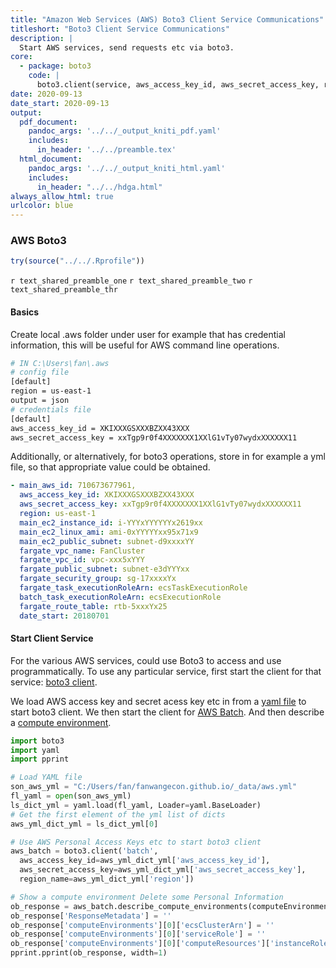 ```yaml
---
title: "Amazon Web Services (AWS) Boto3 Client Service Communications"
titleshort: "Boto3 Client Service Communications"
description: |
  Start AWS services, send requests etc via boto3. 
core:
  - package: boto3
    code: |
      boto3.client(service, aws_access_key_id, aws_secret_access_key, region_name)
date: 2020-09-13
date_start: 2020-09-13
output:
  pdf_document:
    pandoc_args: '../../_output_kniti_pdf.yaml'
    includes:
      in_header: '../../preamble.tex'
  html_document:
    pandoc_args: '../../_output_kniti_html.yaml'
    includes:
      in_header: "../../hdga.html"
always_allow_html: true
urlcolor: blue
---
```


### AWS Boto3

```r
try(source("../../.Rprofile"))
```

`r text_shared_preamble_one`
`r text_shared_preamble_two`
`r text_shared_preamble_thr`

#### Basics

Create local .aws folder under user for example that has credential information, this will be useful for AWS command line operations.

```bash
# IN C:\Users\fan\.aws
# config file
[default]
region = us-east-1
output = json
# credentials file
[default]
aws_access_key_id = XKIXXXGSXXXBZXX43XXX
aws_secret_access_key = xxTgp9r0f4XXXXXXX1XXlG1vTy07wydxXXXXXX11
```

Additionally, or alternatively, for boto3 operations, store in for example a yml file, so that appropriate value could be obtained.

```yaml
- main_aws_id: 710673677961,
  aws_access_key_id: XKIXXXGSXXXBZXX43XXX
  aws_secret_access_key: xxTgp9r0f4XXXXXXX1XXlG1vTy07wydxXXXXXX11
  region: us-east-1
  main_ec2_instance_id: i-YYYxYYYYYYx2619xx
  main_ec2_linux_ami: ami-0xYYYYYxx95x71x9
  main_ec2_public_subnet: subnet-d9xxxxYY
  fargate_vpc_name: FanCluster
  fargate_vpc_id: vpc-xxx5xYYY
  fargate_public_subnet: subnet-e3dYYYxx
  fargate_security_group: sg-17xxxxYx
  fargate_task_executionRoleArn: ecsTaskExecutionRole
  batch_task_executionRoleArn: ecsExecutionRole
  fargate_route_table: rtb-5xxxYx25
  date_start: 20180701
```

#### Start Client Service

For the various AWS services, could use Boto3 to access and use programmatically. To use any particular service, first start the client for that service: [boto3 client](https://boto3.amazonaws.com/v1/documentation/api/latest/reference/core/session.html#boto3.session.Session.client).

We load AWS access key and secret acess key etc in from a [yaml file](https://fanwangecon.github.io/pyfan/vig/support/inout/htmlpdfr/fp_yaml.html) to start boto3 client. We then start the client for [AWS Batch](https://aws.amazon.com/batch/). And then describe a [compute environment](https://boto3.amazonaws.com/v1/documentation/api/latest/reference/services/batch.html#Batch.Client.describe_compute_environments).

```python
import boto3
import yaml
import pprint

# Load YAML file
son_aws_yml = "C:/Users/fan/fanwangecon.github.io/_data/aws.yml"
fl_yaml = open(son_aws_yml)
ls_dict_yml = yaml.load(fl_yaml, Loader=yaml.BaseLoader)
# Get the first element of the yml list of dicts
aws_yml_dict_yml = ls_dict_yml[0]

# Use AWS Personal Access Keys etc to start boto3 client
aws_batch = boto3.client('batch',
  aws_access_key_id=aws_yml_dict_yml['aws_access_key_id'],
  aws_secret_access_key=aws_yml_dict_yml['aws_secret_access_key'],
  region_name=aws_yml_dict_yml['region'])

# Show a compute environment Delete some Personal Information
ob_response = aws_batch.describe_compute_environments(computeEnvironments=["SpotEnv2560"])
ob_response['ResponseMetadata'] = ''
ob_response['computeEnvironments'][0]['ecsClusterArn'] = ''
ob_response['computeEnvironments'][0]['serviceRole'] = ''
ob_response['computeEnvironments'][0]['computeResources']['instanceRole'] = ''
pprint.pprint(ob_response, width=1)
```

